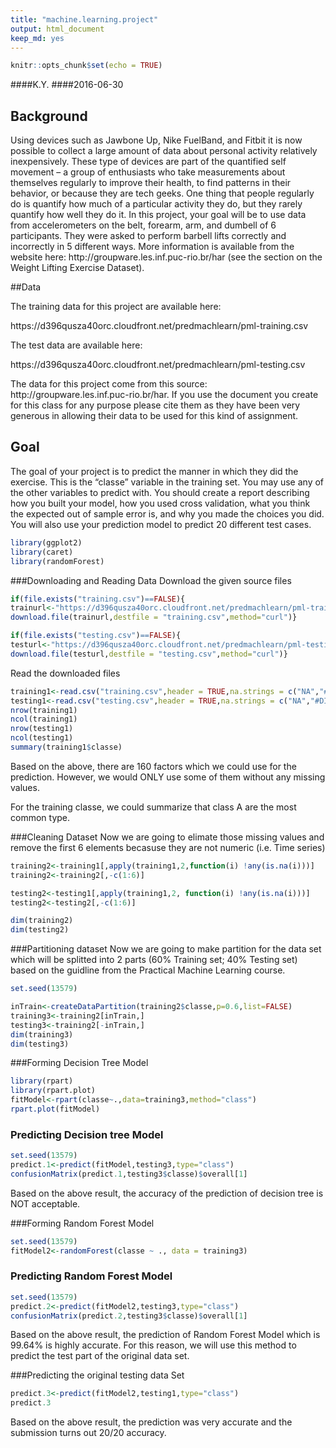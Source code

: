 ```yaml
---
title: "machine.learning.project"
output: html_document
keep_md: yes
---
```


```r
knitr::opts_chunk$set(echo = TRUE)
```
####K.Y.
####2016-06-30

## Background
Using devices such as Jawbone Up, Nike FuelBand, and Fitbit it is now possible to collect a large amount of data about personal activity relatively inexpensively. These type of devices are part of the quantified self movement – a group of enthusiasts who take measurements about themselves regularly to improve their health, to find patterns in their behavior, or because they are tech geeks. One thing that people regularly do is quantify how much of a particular activity they do, but they rarely quantify how well they do it. In this project, your goal will be to use data from accelerometers on the belt, forearm, arm, and dumbell of 6 participants. They were asked to perform barbell lifts correctly and incorrectly in 5 different ways. More information is available from the website here: http://groupware.les.inf.puc-rio.br/har (see the section on the Weight Lifting Exercise Dataset).

##Data

The training data for this project are available here:

https://d396qusza40orc.cloudfront.net/predmachlearn/pml-training.csv

The test data are available here:

https://d396qusza40orc.cloudfront.net/predmachlearn/pml-testing.csv

The data for this project come from this source: http://groupware.les.inf.puc-rio.br/har. If you use the document you create for this class for any purpose please cite them as they have been very generous in allowing their data to be used for this kind of assignment. 

## Goal
The goal of your project is to predict the manner in which they did the exercise. This is the "classe" variable in the training set. You may use any of the other variables to predict with. You should create a report describing how you built your model, how you used cross validation, what you think the expected out of sample error is, and why you made the choices you did. You will also use your prediction model to predict 20 different test cases. 

```r
library(ggplot2)
library(caret)
library(randomForest)
```

###Downloading and Reading Data
Download the given source files
```r
if(file.exists("training.csv")==FALSE){
trainurl<-"https://d396qusza40orc.cloudfront.net/predmachlearn/pml-training.csv"
download.file(trainurl,destfile = "training.csv",method="curl")}

if(file.exists("testing.csv")==FALSE){
testurl<-"https://d396qusza40orc.cloudfront.net/predmachlearn/pml-testing.csv"
download.file(testurl,destfile = "testing.csv",method="curl")}
```

Read the downloaded files
```r

training1<-read.csv("training.csv",header = TRUE,na.strings = c("NA","#DIV/0!"))
testing1<-read.csv("testing.csv",header = TRUE,na.strings = c("NA","#DIV/0!"))
nrow(training1)
ncol(training1)
nrow(testing1)
ncol(testing1)
summary(training1$classe)
```
Based on the above, there are 160 factors which we could use for the prediction. However, we would ONLY use some of them without any missing values. 

For the training classe, we could summarize that class A are the most common type.

###Cleaning Dataset
Now we are going to elimate those missing values and remove the first 6 elements becasuse they are not numeric (i.e. Time series)
```r
training2<-training1[,apply(training1,2,function(i) !any(is.na(i)))]
training2<-training2[,-c(1:6)]

testing2<-testing1[,apply(training1,2, function(i) !any(is.na(i)))]
testing2<-testing2[,-c(1:6)]

dim(training2)
dim(testing2)
```

###Partitioning dataset
Now we are going to make partition for the data set which will be splitted into 2 parts (60% Training set; 40% Testing set) based on the guidline from the Practical Machine Learning course.

```r
set.seed(13579)

inTrain<-createDataPartition(training2$classe,p=0.6,list=FALSE)
training3<-training2[inTrain,]
testing3<-training2[-inTrain,]
dim(training3)
dim(testing3)
```

###Forming Decision Tree Model
```r
library(rpart)
library(rpart.plot)
fitModel<-rpart(classe~.,data=training3,method="class")
rpart.plot(fitModel)
```

### Predicting Decision tree Model
```r
set.seed(13579)
predict.1<-predict(fitModel,testing3,type="class")
confusionMatrix(predict.1,testing3$classe)$overall[1]
```

Based on the above result, the accuracy of the prediction of decision tree is NOT acceptable.

###Forming Random Forest Model
```r
set.seed(13579)
fitModel2<-randomForest(classe ~ ., data = training3)
```

### Predicting Random Forest Model
```r
set.seed(13579)
predict.2<-predict(fitModel2,testing3,type="class")
confusionMatrix(predict.2,testing3$classe)$overall[1]
```

Based on the above result, the prediction of Random Forest Model which is 99.64% is highly accurate. For this reason, we will use this method to predict the test part of the original data set.

###Predicting the original testing data Set
```r
predict.3<-predict(fitModel2,testing1,type="class")
predict.3
```

Based on the above result, the prediction was very accurate and the submission turns out 20/20 accuracy.

